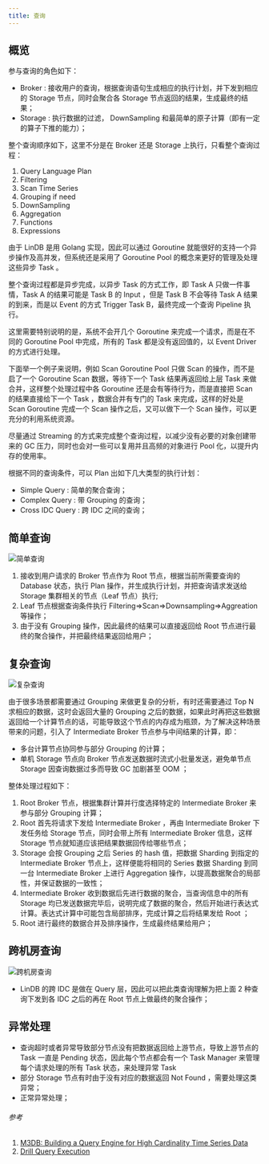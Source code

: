 ```yaml
---
title: 查询
---
```


## 概览

参与查询的角色如下：
- Broker : 接收用户的查询，根据查询语句生成相应的执行计划，并下发到相应的 Storage 节点，同时会聚合各 Storage 节点返回的结果，生成最终的结果；
- Storage : 执行数据的过滤， DownSampling 和最简单的原子计算（即有一定的算子下推的能力）；

整个查询顺序如下，这里不分是在 Broker 还是 Storage 上执行，只看整个查询过程：
1. Query Language Plan
2. Filtering
3. Scan Time Series
4. Grouping if need
5. DownSampling
6. Aggregation
7. Functions
8. Expressions

由于 LinDB 是用 Golang 实现，因此可以通过 Goroutine 就能很好的支持一个异步操作及高并发，但系统还是采用了 Goroutine Pool 的概念来更好的管理及处理这些异步 Task 。

整个查询过程都是异步完成，以异步 Task 的方式工作，即 Task A 只做一件事情，Task A 的结果可能是 Task B 的 Input ，但是  Task B 不会等待 Task A 结果的到来，而是以 Event 的方式 Trigger Task B，最终完成一个查询 Pipeline 执行。

这里需要特别说明的是，系统不会开几个 Goroutine 来完成一个请求，而是在不同的 Goroutine Pool 中完成，所有的 Task 都是没有返回值的，以 Event Driver 的方式进行处理。

下面举一个例子来说明，例如 Scan Goroutine Pool 只做 Scan 的操作，而不是启了一个 Goroutine Scan 数据，等待下一个 Task 结果再返回给上层 Task 来做合并，这样整个处理过程中各 Goroutine 还是会有等待行为，而是直接把 Scan 的结果直接给下一个 Task ，数据合并有专门的 Task 来完成，这样的好处是 Scan Goroutine 完成一个 Scan 操作之后，又可以做下一个 Scan 操作，可以更充分的利用系统资源。

尽量通过 Streaming 的方式来完成整个查询过程，以减少没有必要的对象创建带来的 GC 压力，同时也会对一些可以复用并且高频的对象进行 Pool 化，以提升内存的使用率。

根据不同的查询条件，可以 Plan 出如下几大类型的执行计划： 
- Simple Query : 简单的聚合查询；
- Complex Query : 带 Grouping 的查询；
- Cross IDC Query : 跨 IDC 之间的查询；

## 简单查询

![简单查询](/img/lindb/design/simple_query.png)

1. 接收到用户请求的 Broker 节点作为 Root 节点，根据当前所需要查询的 Database 状态，执行 Plan 操作，并生成执行计划，并把查询请求发送给 Storage 集群相关的节点（Leaf 节点）执行;
2.  Leaf 节点根据查询条件执行 Filtering=>Scan=>Downsampling=>Aggreation 等操作；
3. 由于没有 Grouping 操作，因此最终的结果可以直接返回给 Root 节点进行最终的聚合操作，并把最终结果返回给用户；

## 复杂查询

![复杂查询](/img/lindb/design/complex_query.png)

由于很多场景都需要通过 Grouping 来做更复杂的分析，有时还需要通过 Top N 求相应的数据，这时会返回大量的 Grouping 之后的数据，如果此时再把这些数据返回给一个计算节点的话，可能导致这个节点的内存成为瓶颈，为了解决这种场景带来的问题，引入了  Intermediate Broker 节点参与中间结果的计算，即：
- 多台计算节点协同参与部分 Grouping 的计算；
- 单机 Storage 节点向 Broker 节点发送数据时流式小批量发送，避免单节点 Storage 因查询数据过多而导致 GC 加剧甚至 OOM ；

整体处理过程如下：
1. Root Broker 节点，根据集群计算并行度选择特定的 Intermediate Broker 来参与部分 Grouping 计算；
2. Root 首先将请求下发给 Intermediate Broker ，再由 Intermediate Broker 下发任务给 Storage 节点，同时会带上所有 Intermediate Broker 信息，这样 Storage 节点就知道应该把结果数据回传给哪些节点；
3. Storage 会按 Grouping 之后 Series 的 hash 值，把数据 Sharding 到指定的 Intermediate Broker 节点上，这样便能将相同的 Series 数据 Sharding 到同一台 Intermediate Broker 上进行 Aggregation 操作，以提高数据聚合的局部性，并保证数据的一致性；
4. Intermediate Broker 收到数据后先进行数据的聚合，当查询信息中的所有 Storage 均已发送数据完毕后，说明完成了数据的聚合，然后开始进行表达式计算。表达式计算中可能包含局部排序，完成计算之后将结果发给 Root ；
5. Root 进行最终的数据合并及排序操作，生成最终结果给用户；

## 跨机房查询

![跨机房查询](/img/lindb/design/cross_idc_query.png)

- LinDB 的跨 IDC 是做在 Query 层，因此可以把此类查询理解为把上面 2 种查询下发到各 IDC 之后的再在 Root 节点上做最终的聚合操作；

## 异常处理

- 查询超时或者异常导致部分节点没有把数据返回给上游节点，导致上游节点的 Task 一直是 Pending 状态，因此每个节点都会有一个 Task Manager 来管理每个请求处理的所有 Task 状态，来处理异常 Task 
- 部分 Storage 节点有时由于没有对应的数据返回 Not Found ，需要处理这类异常；
- 正常异常处理；

###### 参考
1. [M3DB: Building a Query Engine for High Cardinality Time Series Data](https://eng.uber.com/billion-data-point-challenge/)
2. [Drill Query Execution](https://drill.apache.org/docs/drill-query-execution/)
